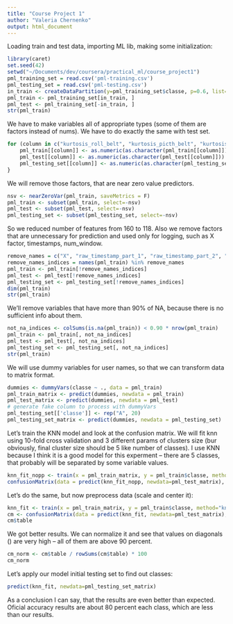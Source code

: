 ```yaml
---
title: "Course Project 1"
author: "Valeria Chernenko"
output: html_document
---
```


Loading train and test data, importing ML lib, making some initialization:
```r
library(caret)
set.seed(42)
setwd("~/Documents/dev/coursera/practical_ml/course_project1")
pml_training_set = read.csv('pml-training.csv')
pml_testing_set = read.csv('pml-testing.csv')
in_train <- createDataPartition(y=pml_training_set$classe, p=0.6, list=F)
pml_train <- pml_training_set[in_train, ]
pml_test <- pml_training_set[-in_train, ]
str(pml_train)
```

We have to make variables all of appropriate types (some of them are factors instead of nums). We have to do exactly the same with test set.
```r
for (column in c("kurtosis_roll_belt", "kurtosis_picth_belt", "kurtosis_yaw_belt", "skewness_roll_belt", "skewness_roll_belt.1", "skewness_yaw_belt", "max_yaw_belt", "min_yaw_belt", "amplitude_yaw_belt", "kurtosis_roll_arm", "kurtosis_picth_arm", "kurtosis_yaw_arm", "skewness_roll_arm", "skewness_pitch_arm", "skewness_yaw_arm", "kurtosis_roll_dumbbell", "kurtosis_picth_dumbbell", "kurtosis_yaw_dumbbell", "skewness_roll_dumbbell", "skewness_pitch_dumbbell", "skewness_yaw_dumbbell", "max_yaw_dumbbell", "min_yaw_dumbbell")) {
    pml_train[[column]] <- as.numeric(as.character(pml_train[[column]]))  
    pml_test[[column]] <- as.numeric(as.character(pml_test[[column]]))
    pml_testing_set[[column]] <- as.numeric(as.character(pml_testing_set[[column]]))
}
```


We will remove those factors, that are near zero value predictors. 
```r
nsv <- nearZeroVar(pml_train, saveMetrics = F)
pml_train <- subset(pml_train, select=-nsv)
pml_test <- subset(pml_test, select=-nsv)
pml_testing_set <- subset(pml_testing_set, select=-nsv)
```

So we reduced number of features from 160 to 118.
Also we remove factors that are unnecessary for prediction and used only for logging, such as X factor, timestamps, num_window.
```r
remove_names = c("X", "raw_timestamp_part_1", "raw_timestamp_part_2", "cvtd_timestamp", "num_window")
remove_names_indices = names(pml_train) %in% remove_names
pml_train <- pml_train[!remove_names_indices]
pml_test <- pml_test[!remove_names_indices]
pml_testing_set <- pml_testing_set[!remove_names_indices]
dim(pml_train)
str(pml_train)
```

We'll remove variables that have more than 90% of NA, because there is no sufficient info about them.
```r
not_na_indices <- colSums(is.na(pml_train)) < 0.90 * nrow(pml_train)
pml_train <- pml_train[, not_na_indices]
pml_test <- pml_test[, not_na_indices]
pml_testing_set <- pml_testing_set[, not_na_indices]
str(pml_train)
```

We will use dummy variables for user names, so that we can transform data to matrix format.
``` r
dummies <- dummyVars(classe ~ ., data = pml_train)
pml_train_matrix <- predict(dummies, newdata = pml_train)
pml_test_matrix <- predict(dummies, newdata = pml_test)
# generate fake column to process with dummyVars
pml_testing_set[['classe']] <- rep("A", 20)
pml_testing_set_matrix <- predict(dummies, newdata = pml_testing_set)
```

Let's train the KNN model and look at the confusion matrix. We will fit knn using 10-fold cross validation and 3 different params of clusters size (bur obviously, final cluster size should be 5 like number of classes). I use KNN because I think it is a good model for this experment -- there are 5 classes, that probably will be separated by some variable values. 
```r
knn_fit_nopp <- train(x = pml_train_matrix, y = pml_train$classe, method="knn", trControl = trainControl(method="cv"), tuneLength = 3)
confusionMatrix(data = predict(knn_fit_nopp, newdata=pml_test_matrix), reference = pml_test$classe)$table
```

Let's do the same, but now preprocess data (scale and center it):
```r
knn_fit <- train(x = pml_train_matrix, y = pml_train$classe, method="knn", preProcess=c("center", "scale"), trControl = trainControl(method="cv"), tuneLength = 3)
cm <- confusionMatrix(data = predict(knn_fit, newdata=pml_test_matrix), reference = pml_test$classe)
cm$table
```

We got better results. We can normalize it and see that values on diagonals () are very high -- all of them are above 90 percent.
```r
cm_norm <- cm$table / rowSums(cm$table) * 100
cm_norm
```

Let's apply our model initial testing set to find out classes:
```r
predict(knn_fit, newdata=pml_testing_set_matrix)
```

As a conclusion I can say, that the results are even better than expected. Oficial accuracy results are about 80 percent each class, which are less than our results. 

